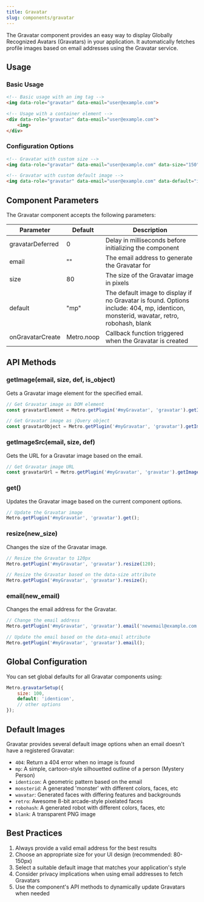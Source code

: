 ```yaml
---
title: Gravatar
slug: components/gravatar
---
```


The Gravatar component provides an easy way to display Globally Recognized Avatars (Gravatars) in your application. It automatically fetches profile images based on email addresses using the Gravatar service.

## Usage

### Basic Usage

```html
<!-- Basic usage with an img tag -->
<img data-role="gravatar" data-email="user@example.com">

<!-- Usage with a container element -->
<div data-role="gravatar" data-email="user@example.com">
    <img>
</div>
```

### Configuration Options

```html
<!-- Gravatar with custom size -->
<img data-role="gravatar" data-email="user@example.com" data-size="150">

<!-- Gravatar with custom default image -->
<img data-role="gravatar" data-email="user@example.com" data-default="identicon">
```

## Component Parameters

The Gravatar component accepts the following parameters:

| Parameter | Default | Description |
| --------- | ------- | ----------- |
| gravatarDeferred | 0 | Delay in milliseconds before initializing the component |
| email | "" | The email address to generate the Gravatar for |
| size | 80 | The size of the Gravatar image in pixels |
| default | "mp" | The default image to display if no Gravatar is found. Options include: 404, mp, identicon, monsterid, wavatar, retro, robohash, blank |
| onGravatarCreate | Metro.noop | Callback function triggered when the Gravatar is created |

## API Methods

### getImage(email, size, def, is_object)

Gets a Gravatar image element for the specified email.

```javascript
// Get Gravatar image as DOM element
const gravatarElement = Metro.getPlugin('#myGravatar', 'gravatar').getImage('user@example.com', 100, 'identicon', false);

// Get Gravatar image as jQuery object
const gravatarObject = Metro.getPlugin('#myGravatar', 'gravatar').getImage('user@example.com', 100, 'identicon', true);
```

### getImageSrc(email, size, def)

Gets the URL for a Gravatar image based on the email.

```javascript
// Get Gravatar image URL
const gravatarUrl = Metro.getPlugin('#myGravatar', 'gravatar').getImageSrc('user@example.com', 100, 'identicon');
```

### get()

Updates the Gravatar image based on the current component options.

```javascript
// Update the Gravatar image
Metro.getPlugin('#myGravatar', 'gravatar').get();
```

### resize(new_size)

Changes the size of the Gravatar image.

```javascript
// Resize the Gravatar to 120px
Metro.getPlugin('#myGravatar', 'gravatar').resize(120);

// Resize the Gravatar based on the data-size attribute
Metro.getPlugin('#myGravatar', 'gravatar').resize();
```

### email(new_email)

Changes the email address for the Gravatar.

```javascript
// Change the email address
Metro.getPlugin('#myGravatar', 'gravatar').email('newemail@example.com');

// Update the email based on the data-email attribute
Metro.getPlugin('#myGravatar', 'gravatar').email();
```

## Global Configuration

You can set global defaults for all Gravatar components using:

```javascript
Metro.gravatarSetup({
    size: 100,
    default: 'identicon',
    // other options
});
```

## Default Images

Gravatar provides several default image options when an email doesn't have a registered Gravatar:

- `404`: Return a 404 error when no image is found
- `mp`: A simple, cartoon-style silhouetted outline of a person (Mystery Person)
- `identicon`: A geometric pattern based on the email
- `monsterid`: A generated 'monster' with different colors, faces, etc
- `wavatar`: Generated faces with differing features and backgrounds
- `retro`: Awesome 8-bit arcade-style pixelated faces
- `robohash`: A generated robot with different colors, faces, etc
- `blank`: A transparent PNG image

## Best Practices

1. Always provide a valid email address for the best results
2. Choose an appropriate size for your UI design (recommended: 80-150px)
3. Select a suitable default image that matches your application's style
4. Consider privacy implications when using email addresses to fetch Gravatars
5. Use the component's API methods to dynamically update Gravatars when needed